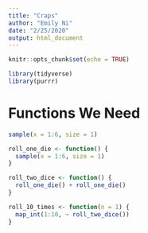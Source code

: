 ```yaml
---
title: "Craps"
author: "Emily Ni"
date: "2/25/2020"
output: html_document
---
```


```r
knitr::opts_chunk$set(echo = TRUE)

library(tidyverse)
library(purrr)
```

# Functions We Need

```r
sample(x = 1:6, size = 1)

roll_one_die <- function() {
  sample(x = 1:6, size = 1)
}

roll_two_dice <- function() {
  roll_one_die() + roll_one_die()
}
```


```r
roll_10_times <- function(n = 1) {
  map_int(1:10, ~ roll_two_dice())
}
```

```r

```

